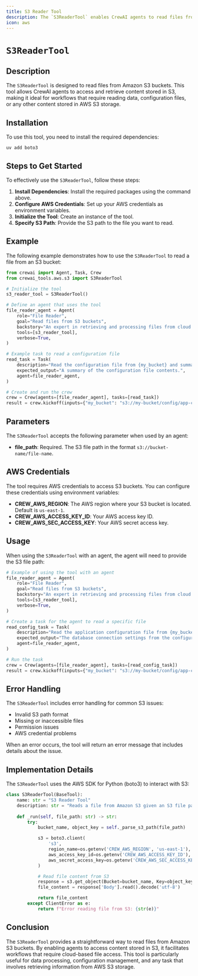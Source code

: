 ```yaml
---
title: S3 Reader Tool
description: The `S3ReaderTool` enables CrewAI agents to read files from Amazon S3 buckets.
icon: aws
---
```


# `S3ReaderTool`

## Description

The `S3ReaderTool` is designed to read files from Amazon S3 buckets. This tool allows CrewAI agents to access and retrieve content stored in S3, making it ideal for workflows that require reading data, configuration files, or any other content stored in AWS S3 storage.

## Installation

To use this tool, you need to install the required dependencies:

```shell
uv add boto3
```

## Steps to Get Started

To effectively use the `S3ReaderTool`, follow these steps:

1. **Install Dependencies**: Install the required packages using the command above.
2. **Configure AWS Credentials**: Set up your AWS credentials as environment variables.
3. **Initialize the Tool**: Create an instance of the tool.
4. **Specify S3 Path**: Provide the S3 path to the file you want to read.

## Example

The following example demonstrates how to use the `S3ReaderTool` to read a file from an S3 bucket:

```python Code
from crewai import Agent, Task, Crew
from crewai_tools.aws.s3 import S3ReaderTool

# Initialize the tool
s3_reader_tool = S3ReaderTool()

# Define an agent that uses the tool
file_reader_agent = Agent(
    role="File Reader",
    goal="Read files from S3 buckets",
    backstory="An expert in retrieving and processing files from cloud storage.",
    tools=[s3_reader_tool],
    verbose=True,
)

# Example task to read a configuration file
read_task = Task(
    description="Read the configuration file from {my_bucket} and summarize its contents.",
    expected_output="A summary of the configuration file contents.",
    agent=file_reader_agent,
)

# Create and run the crew
crew = Crew(agents=[file_reader_agent], tasks=[read_task])
result = crew.kickoff(inputs={"my_bucket": "s3://my-bucket/config/app-config.json"})
```

## Parameters

The `S3ReaderTool` accepts the following parameter when used by an agent:

- **file_path**: Required. The S3 file path in the format `s3://bucket-name/file-name`.

## AWS Credentials

The tool requires AWS credentials to access S3 buckets. You can configure these credentials using environment variables:

- **CREW_AWS_REGION**: The AWS region where your S3 bucket is located. Default is `us-east-1`.
- **CREW_AWS_ACCESS_KEY_ID**: Your AWS access key ID.
- **CREW_AWS_SEC_ACCESS_KEY**: Your AWS secret access key.

## Usage

When using the `S3ReaderTool` with an agent, the agent will need to provide the S3 file path:

```python Code
# Example of using the tool with an agent
file_reader_agent = Agent(
    role="File Reader",
    goal="Read files from S3 buckets",
    backstory="An expert in retrieving and processing files from cloud storage.",
    tools=[s3_reader_tool],
    verbose=True,
)

# Create a task for the agent to read a specific file
read_config_task = Task(
    description="Read the application configuration file from {my_bucket} and extract the database connection settings.",
    expected_output="The database connection settings from the configuration file.",
    agent=file_reader_agent,
)

# Run the task
crew = Crew(agents=[file_reader_agent], tasks=[read_config_task])
result = crew.kickoff(inputs={"my_bucket": "s3://my-bucket/config/app-config.json"})
```

## Error Handling

The `S3ReaderTool` includes error handling for common S3 issues:

- Invalid S3 path format
- Missing or inaccessible files
- Permission issues
- AWS credential problems

When an error occurs, the tool will return an error message that includes details about the issue.

## Implementation Details

The `S3ReaderTool` uses the AWS SDK for Python (boto3) to interact with S3:

```python Code
class S3ReaderTool(BaseTool):
    name: str = "S3 Reader Tool"
    description: str = "Reads a file from Amazon S3 given an S3 file path"
    
    def _run(self, file_path: str) -> str:
        try:
            bucket_name, object_key = self._parse_s3_path(file_path)

            s3 = boto3.client(
                's3',
                region_name=os.getenv('CREW_AWS_REGION', 'us-east-1'),
                aws_access_key_id=os.getenv('CREW_AWS_ACCESS_KEY_ID'),
                aws_secret_access_key=os.getenv('CREW_AWS_SEC_ACCESS_KEY')
            )

            # Read file content from S3
            response = s3.get_object(Bucket=bucket_name, Key=object_key)
            file_content = response['Body'].read().decode('utf-8')

            return file_content
        except ClientError as e:
            return f"Error reading file from S3: {str(e)}"
```

## Conclusion

The `S3ReaderTool` provides a straightforward way to read files from Amazon S3 buckets. By enabling agents to access content stored in S3, it facilitates workflows that require cloud-based file access. This tool is particularly useful for data processing, configuration management, and any task that involves retrieving information from AWS S3 storage. 